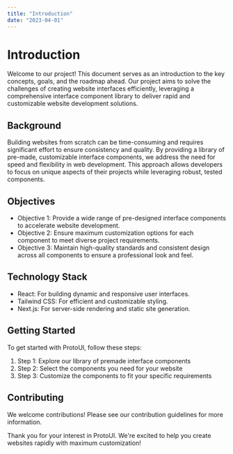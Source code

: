 --- 
title: "Introduction"
date: "2023-04-01"
---

# Introduction

Welcome to our project! This document serves as an introduction to the key concepts, goals, and the roadmap ahead. Our project aims to solve the challenges of creating website interfaces efficiently, leveraging a comprehensive interface component library to deliver rapid and customizable website development solutions.

## Background

Building websites from scratch can be time-consuming and requires significant effort to ensure consistency and quality. By providing a library of pre-made, customizable interface components, we address the need for speed and flexibility in web development. This approach allows developers to focus on unique aspects of their projects while leveraging robust, tested components.

## Objectives

- Objective 1: Provide a wide range of pre-designed interface components to accelerate website development.
- Objective 2: Ensure maximum customization options for each component to meet diverse project requirements.
- Objective 3: Maintain high-quality standards and consistent design across all components to ensure a professional look and feel.

## Technology Stack

- React: For building dynamic and responsive user interfaces.
- Tailwind CSS: For efficient and customizable styling.
- Next.js: For server-side rendering and static site generation.

## Getting Started

To get started with ProtoUI, follow these steps:

1. Step 1: Explore our library of premade interface components
2. Step 2: Select the components you need for your website
3. Step 3: Customize the components to fit your specific requirements

## Contributing

We welcome contributions! Please see our contribution guidelines for more information.

Thank you for your interest in ProtoUI. We're excited to help you create websites rapidly with maximum customization!